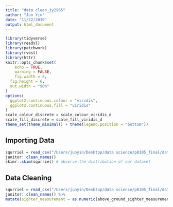 ```yaml
---
title: "data clean_jy2965"
author: "Jun Yin"
date: "11/22/2019"
output: html_document
---
```


```r
library(tidyverse)
library(readxl)
library(patchwork)
library(rvest)
library(httr)
knitr::opts_chunk$set(
	echo = TRUE,
	warning = FALSE,
	fig.width = 8, 
  fig.height = 6,
  out.width = "90%"
)
options(
  ggplot2.continuous.colour = "viridis",
  ggplot2.continuous.fill = "viridis"
)
scale_colour_discrete = scale_colour_viridis_d
scale_fill_discrete = scale_fill_viridis_d
theme_set(theme_minimal() + theme(legend.position = "bottom"))

```



## Importing Data

```r

squrriel = read_csv("/Users/junyin/Desktop/data science/p8105_final/data/2018_Central_Park_Squirrel_Census_-_Squirrel_Data.csv") %>% 
janitor::clean_names()  
skimr::skim(squrriel) # observe the distribution of our dataset
```




## Data Cleaning


```r
squrriel = read_csv("/Users/junyin/Desktop/data science/p8105_final/data/2018_Central_Park_Squirrel_Census_-_Squirrel_Data.csv") %>% 
janitor::clean_names() %>% 
mutate(sighter_measurement = as.numeric(above_ground_sighter_measurement))
```